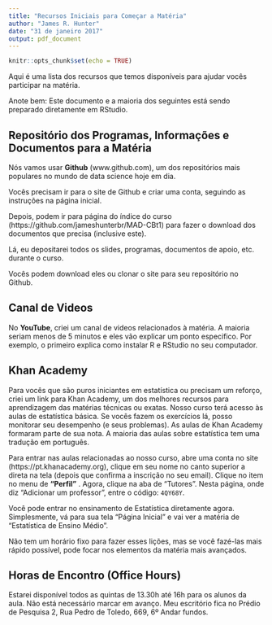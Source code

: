 ```yaml
---
title: "Recursos Iniciais para Começar a Matéria"
author: "James R. Hunter"
date: "31 de janeiro 2017"
output: pdf_document
---
```


```r
knitr::opts_chunk$set(echo = TRUE)
```

Aqui é uma lista dos recursos que temos disponíveis para ajudar vocês participar na matéria.

Anote bem: Este documento e a maioria dos seguintes está sendo preparado diretamente em RStudio.


## Repositório dos Programas, Informações e Documentos para a Matéria

Nós vamos usar **Github** (www.github.com), um dos repositórios mais populares no mundo de data science hoje em dia.

Vocês precisam ir para o site de Github e criar uma conta, seguindo as instruções na página inicial.

Depois, podem ir para página do índice do curso (https://github.com/jameshunterbr/MAD-CBt1) para fazer o download dos documentos que precisa (inclusive este). 

Lá, eu depositarei todos os slides, programas, documentos de apoio, etc. durante o curso. 

Vocês podem download eles ou clonar o site para seu repositório no Github.

## Canal de Videos

No **YouTube**, criei um canal de videos relacionados à matéria. A maioria seriam menos de 5 minutos e eles vão explicar um ponto especifico. Por exemplo, o primeiro explica como instalar R e RStudio no seu computador. 

## Khan Academy

Para vocês que são puros iniciantes em estatística ou precisam um reforço, criei um link para Khan Academy, um dos melhores recursos para aprendizagem das matérias técnicas ou exatas. Nosso curso terá acesso às aulas de estatística básica. Se vocês fazem os exercícios lá, posso monitorar seu desempenho (e seus problemas). As aulas de Khan Academy formaram parte de sua nota. A maioria das aulas sobre estatística tem uma tradução em português.

Para entrar nas aulas relacionadas ao nosso curso, abre uma conta no site (https://pt.khanacademy.org), clique em seu nome no canto superior a direta na tela (depois que confirma a inscrição no seu email). Clique no item no menu de **"Perfil"** . Agora, clique na aba de "Tutores". Nesta página, onde diz "Adicionar um professor", entre o código: `4QY68Y`. 

Você pode entrar no ensinamento de Estatística diretamente agora. Simplesmente, vá para sua tela "Página Inicial" e vai ver a matéria de "Estatística de Ensino Médio". 

Não tem um horário fixo para fazer esses lições, mas se você fazé-las mais rápido possível, pode focar nos elementos da matéria mais avançados.

## Horas de Encontro (Office Hours)

Estarei disponível todos as quintas de 13.30h até 16h para os alunos da aula. Não está necessário marcar em avanço.
Meu escritório fica no Prédio de Pesquisa 2, Rua Pedro de Toledo, 669, 6º Andar fundos.